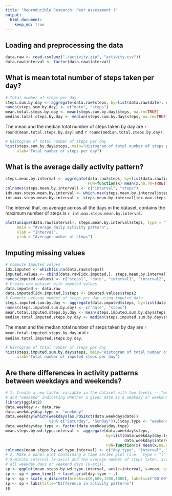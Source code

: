 ```yaml
---
title: "Reproducible Research: Peer Assessment 1"
output: 
  html_document:
    keep_md: true
---
```


## Loading and preprocessing the data
```r
data.raw <- read.csv(unz("./activity.zip", "activity.csv"))
data.raw$interval <- factor(data.raw$interval)
```

## What is mean total number of steps taken per day?
```r
# Total number of steps per day
steps.sum.by.day <- aggregate(data.raw$steps, by=list(data.raw$date), sum)
names(steps.sum.by.day) <- c("date", "steps")
mean.total.steps.by.day <- mean(steps.sum.by.day$steps, na.rm=TRUE)
median.total.steps.by.day <- median(steps.sum.by.day$steps, na.rm=TRUE)
```
The mean and the median total number of steps taken by day are `r round(mean.total.steps.by.day)`
and `r round(median.total.steps.by.day)`.

```r
# Histogram of total number of steps per day
hist(steps.sum.by.day$steps, main="Histogram of total number of steps per day",
     xlab="Total number of steps per day")
```

## What is the average daily activity pattern?
```r
steps.mean.by.interval <- aggregate(data.raw$steps, by=list(data.raw$interval),
                                    FUN=function(x) mean(x,na.rm=TRUE))
colnames(steps.mean.by.interval) <- c("interval", "steps")
idx.max.steps.mean.by.interval <- which.max(steps.mean.by.interval$steps)
int.max.steps.mean.by.interval <- steps.mean.by.interval[idx.max.steps.mean.by.interval,]$interval
```
The interval that, on average across all the days in the dataset, contains the
maximum number of steps is `r int.max.steps.mean.by.interval`.
```r
plot(unique(data.raw$interval), steps.mean.by.interval$steps, type = "l",
     main = "Average daily activity pattern",
     xlab = "Interval",
     ylab = "Average number of steps")
```

## Imputing missing values
```r
# Compute Imputed values
idx.imputed <- which(is.na(data.raw$steps))
imputed.values <- cbind(data.raw[idx.imputed,], steps.mean.by.interval)
names(imputed.values) <- c("steps1", "date", "interval1", "interval2", "steps2")
# Create new dataset with imputed values
data.imputed <- data.raw
data.imputed[idx.imputed,]$steps <- imputed.values$steps2
# Compute average number of steps per day using imputed data
steps.imputed.sum.by.day <- aggregate(data.imputed$steps, by=list(data.imputed$date), sum)
names(steps.imputed.sum.by.day) <- c("date", "steps")
mean.total.imputed.steps.by.day <- mean(steps.imputed.sum.by.day$steps, na.rm=TRUE)
median.total.imputed.steps.by.day <- median(steps.imputed.sum.by.day$steps, na.rm=TRUE)
```
The mean and the median total number of steps taken by day are `r mean.total.imputed.steps.by.day`
and `r median.total.imputed.steps.by.day`.
```r
# Histogram of total number of steps per day
hist(steps.imputed.sum.by.day$steps, main="Histogram of total number of imputed steps per day",
     xlab="Total number of imputed steps per day")
```

## Are there differences in activity patterns between weekdays and weekends?
```r
# 1. Create a new factor variable in the dataset with two levels -- "weekday"
# and "weekend" indicating whether a given date is a weekday or weekend day.
library(ggplot2)
data.weekday <- data.raw
data.weekday$day.type <- "weekday"
data.weekday[which(weekdays(as.POSIXct(data.weekday$date))
                   %in% c("Saturday", "Sunday")),]$day.type <- "weekend"
data.weekday$day.type <- factor(data.weekday$day.type)
mean.steps.by.wd.type.interval <- aggregate(data.weekday$steps,
                                            by=list(data.weekday$day.type,
                                                    data.weekday$interval),
                                            FUN=function(x) mean(x,na.rm=TRUE))
colnames(mean.steps.by.wd.type.interval) <- c("day.type", "interval", "mean")
# 2. Make a panel plot containing a time series plot (i.e. `type = "l"`) of the
# 5-minute interval (x-axis) and the average number of steps taken, averaged across
# all weekday days or weekend days (y-axis).
sp <- ggplot(mean.steps.by.wd.type.interval, aes(x=interval, y=mean, group=day.type))
sp <- sp + geom_line() + facet_grid(day.type ~ .)
sp <- sp + scale_x_discrete(breaks=c(0,600,1200,1800), labels=c("00:00", "06:00", "12:00", "18:00"))
sp <- sp + labs(title="Difference in activity patterns")
sp
```
